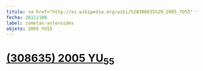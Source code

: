 ```yaml
---
titulo: <a href="http://es.wikipedia.org/wiki/%28308635%29_2005_YU55" target="_blank" ><b>(308635) 2005 YU<sub>55</sub></b></a>
fecha: 20111100
label: cometas-asteroides
objeto: 2005 YU55
---
```


# <a href="http://es.wikipedia.org/wiki/%28308635%29_2005_YU55" target="_blank" ><b>(308635) 2005 YU<sub>55</sub></b></a>